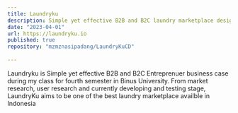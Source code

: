 ```yaml
---
title: Laundryku
description: Simple yet effective B2B and B2C laundry marketplace designed to meet user's needs by providing laundry marketplace for the user's to find and explore.
date: "2023-04-01"
url: https://laundryku.io
published: true
repository: "mzmznasipadang/LaundryKuCD"
  
---
```



Laundryku is Simple yet effective B2B and B2C Entreprenuer business case during my class for fourth semester in Binus University. From market research, user research and currently developing and testing stage, LaundryKu aims to be one of the best laundry marketplace availble in Indonesia

